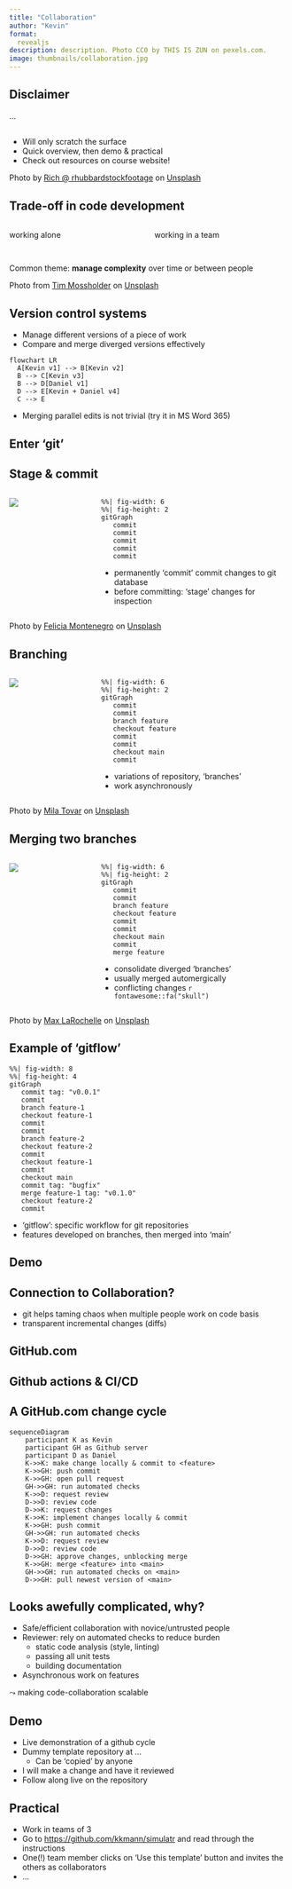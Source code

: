 ```yaml
---
title: "Collaboration"
author: "Kevin"
format: 
  revealjs
description: description. Photo CC0 by THIS IS ZUN on pexels.com.
image: thumbnails/collaboration.jpg
---
```



## Disclaimer

...


## {background-image=resources/scratch.jpg}

::: {.absolute bottom=100 left=0 right=650}
* Will only scratch the surface
* Quick overview, then demo & practical
* Check out resources on course website!
:::

::: {.footer}
Photo by <a href="https://unsplash.com/@rhubbardstockfootage?utm_source=unsplash&utm_medium=referral&utm_content=creditCopyText">Rich @ rhubbardstockfootage</a> on <a href="https://unsplash.com/photos/dEATKItQazc?utm_source=unsplash&utm_medium=referral&utm_content=creditCopyText">Unsplash</a>
:::


## Trade-off in code development

:::: {.columns}

::: {.column width="50%"}
working alone
:::

::: {.column width="50%"}
working in a team
:::

::::


## {background-image=resources/complexity.jpg}

::: {.absolute top=200 left=625}
Common theme: **manage complexity** over time or between people
:::

::: {.footer}
Photo from <a href="https://unsplash.com/@timmossholder?utm_source=unsplash&utm_medium=referral&utm_content=creditCopyText">Tim Mossholder</a> on <a href="https://unsplash.com/de/fotos/FwzhysPCQZc?utm_source=unsplash&utm_medium=referral&utm_content=creditCopyText">Unsplash</a>
:::


## Version control systems

* Manage different versions of a piece of work
* Compare and merge diverged versions effectively

```mermaid
flowchart LR
  A[Kevin v1] --> B[Kevin v2]
  B --> C[Kevin v3]
  B --> D[Daniel v1]
  D --> E[Kevin + Daniel v4]
  C --> E
```

* Merging parallel edits is not trivial (try it in MS Word 365)


## Enter 'git'


## Stage & commit

::: {.columns}
:::: {.column width="30%"}
![](resources/commit.jpg)
::::
:::: {.column width="70%"}
```mermaid
%%| fig-width: 6
%%| fig-height: 2
gitGraph
   commit
   commit
   commit
   commit
   commit
```

- permanently 'commit' commit changes to git database
- before committing: 'stage' changes for inspection

::::
:::

::: {.footer}
Photo by <a href="https://unsplash.com/@feliciamontenegro?utm_source=unsplash&utm_medium=referral&utm_content=creditCopyText">Felicia Montenegro</a> on <a href="https://unsplash.com/photos/VKnWrMnxahg?utm_source=unsplash&utm_medium=referral&utm_content=creditCopyText">Unsplash</a>
:::


## Branching

::: {.columns}
:::: {.column width="30%"}
![](resources/branch.jpg)
::::
:::: {.column width="70%"}
```mermaid
%%| fig-width: 6
%%| fig-height: 2
gitGraph
   commit
   commit
   branch feature
   checkout feature
   commit
   commit
   checkout main
   commit
```

- variations of repository, 'branches' 
- work asynchronously

::::
:::

::: {.footer}
Photo by <a href="https://unsplash.com/@milatovar?utm_source=unsplash&utm_medium=referral&utm_content=creditCopyText">Mila Tovar</a> on <a href="https://unsplash.com/photos/nZ6Gg6zgfbE?utm_source=unsplash&utm_medium=referral&utm_content=creditCopyText">Unsplash</a>
:::



## Merging two branches

::: {.columns}
:::: {.column width="30%"}
![](resources/merge.jpg)
::::
:::: {.column width="70%"}
```mermaid
%%| fig-width: 6
%%| fig-height: 2
gitGraph
   commit
   commit
   branch feature
   checkout feature
   commit
   commit
   checkout main
   commit
   merge feature
```

- consolidate diverged 'branches'
- usually merged automergically
- conflicting changes `r fontawesome::fa("skull")`

::::
:::

::: {.footer}
Photo by <a href="https://unsplash.com/@maxlarochelle?utm_source=unsplash&utm_medium=referral&utm_content=creditCopyText">Max LaRochelle</a> on <a href="https://unsplash.com/photos/c-vWdiICscA?utm_source=unsplash&utm_medium=referral&utm_content=creditCopyText">Unsplash</a>
:::


## Example of 'gitflow'

```mermaid
%%| fig-width: 8
%%| fig-height: 4
gitGraph
   commit tag: "v0.0.1"
   commit
   branch feature-1
   checkout feature-1
   commit
   commit
   branch feature-2
   checkout feature-2
   commit
   checkout feature-1
   commit
   checkout main
   commit tag: "bugfix"
   merge feature-1 tag: "v0.1.0"
   checkout feature-2
   commit
```

- 'gitflow': specific workflow for git repositories
- features developed on branches, then merged into 'main' 


## Demo



## Connection to Collaboration?

- git helps taming chaos when multiple people work on code basis
- transparent incremental changes (diffs)


## GitHub.com


## {background-iframe="https://r-universe.dev/search/" background-interactive="true"}


## Github actions & CI/CD


## A GitHub.com change cycle {.scrollable}

```mermaid
sequenceDiagram
    participant K as Kevin
    participant GH as Github server
    participant D as Daniel
    K->>K: make change locally & commit to <feature>
    K->>GH: push commit
    K->>GH: open pull request
    GH->>GH: run automated checks
    K->>D: request review
    D->>D: review code
    D->>K: request changes
    K->>K: implement changes locally & commit
    K->>GH: push commit
    GH->>GH: run automated checks
    K->>D: request review
    D->>D: review code
    D->>GH: approve changes, unblocking merge
    K->>GH: merge <feature> into <main>
    GH->>GH: run automated checks on <main>
    D->>GH: pull newest version of <main>
```


## Looks awefully complicated, why?

* Safe/efficient collaboration with novice/untrusted people
* Reviewer: rely on automated checks to reduce burden
  * static code analysis (style, linting)
  * passing all unit tests
  * building documentation
* Asynchronous work on features

$\leadsto$ making code-collaboration scalable


## Demo

* Live demonstration of a github cycle
* Dummy template repository at ...
  * Can be 'copied' by anyone
* I will make a change and have it reviewed
* Follow along live on the repository


## Practical

* Work in teams of 3
* Go to [https://github.com/kkmann/simulatr](https://github.com/kkmann/simulatr) and read through the instructions
* One(!) team member clicks on 'Use this template' button and invites the others as collaborators
* ...

